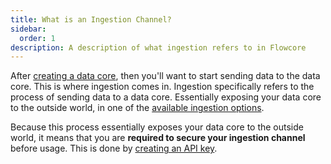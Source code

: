 ```yaml
---
title: What is an Ingestion Channel?
sidebar:
  order: 1
description: A description of what ingestion refers to in Flowcore
---
```

After [creating a data core](/guides/data-core/create-data-core), then you'll want to start sending data to the data core. This is where ingestion comes in.
Ingestion specifically refers to the process of sending data to a data core. Essentially exposing your data core to the outside world, in one of the [available ingestion options](/guides/ingestion/ingestion-options).

Because this process essentially exposes your data core to the outside world, it means that you are __required to secure your ingestion channel__ before usage. This is done by [creating an API key](/guides/ingestion/create-an-api-key).


